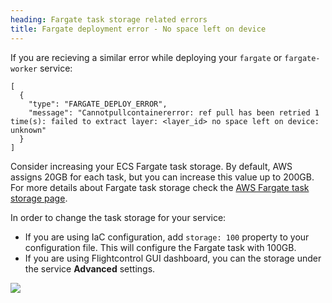 ```yaml
---
heading: Fargate task storage related errors
title: Fargate deployment error - No space left on device
---
```



If you are recieving a similar error while deploying your `fargate` or `fargate-worker` service:
```
[
  {
    "type": "FARGATE_DEPLOY_ERROR",
    "message": "Cannotpullcontainererror: ref pull has been retried 1 time(s): failed to extract layer: <layer_id> no space left on device: unknown"
  }
]
```
Consider increasing your ECS Fargate task storage. By default, AWS assigns 20GB for each task, but you can increase this value up to 200GB. For more details about Fargate task storage check the [AWS Fargate task storage page](https://docs.aws.amazon.com/AmazonECS/latest/developerguide/fargate-task-storage.html).

In order to change the task storage for your service:
- If you are using IaC configuration, add `storage: 100` property to your configuration file. This will configure the Fargate task with 100GB.
- If you are using Flightcontrol GUI dashboard, you can the storage under the service **Advanced** settings.
<Image className="rounded-primary mx-auto w-full max-w-[450px] border" src={fargateStorageImg} />
